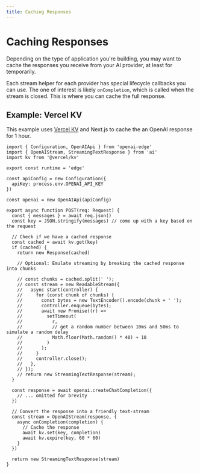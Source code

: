 ```yaml
---
title: Caching Responses
---
```


# Caching Responses

Depending on the type of application you're building, you may want to cache the responses you receive from your AI provider, at least for temporarily.

Each stream helper for each provider has special lifecycle callbacks you can use. The one of interest is likely `onCompletion`, which is called when the stream is closed. This is where you can cache the full response.

## Example: Vercel KV

This example uses [Vercel KV](https://vercel.com/storage/kv) and Next.js to cache the an OpenAI response for 1 hour.

```tsx filename="app/api/chat/route.ts"
import { Configuration, OpenAIApi } from 'openai-edge'
import { OpenAIStream, StreamingTextResponse } from 'ai'
import kv from '@vercel/kv'

export const runtime = 'edge'

const apiConfig = new Configuration({
  apiKey: process.env.OPENAI_API_KEY
})

const openai = new OpenAIApi(apiConfig)

export async function POST(req: Request) {
  const { messages } = await req.json()
  const key = JSON.stringify(messages) // come up with a key based on the request

  // Check if we have a cached response
  const cached = await kv.get(key)
  if (cached) {
    return new Response(cached)

    // Optional: Emulate streaming by breaking the cached response into chunks

    // const chunks = cached.split(' ');
    // const stream = new ReadableStream({
    //   async start(controller) {
    //     for (const chunk of chunks) {
    //       const bytes = new TextEncoder().encode(chunk + ' ');
    //       controller.enqueue(bytes);
    //       await new Promise((r) =>
    //         setTimeout(
    //           r,
    //           // get a random number between 10ms and 50ms to simulate a random delay
    //           Math.floor(Math.random() * 40) + 10
    //         )
    //       );
    //     }
    //     controller.close();
    //   },
    // });
    // return new StreamingTextResponse(stream);
  }

  const response = await openai.createChatCompletion({
    // ... omitted for brevity
  })

  // Convert the response into a friendly text-stream
  const stream = OpenAIStream(response, {
    async onCompletion(completion) {
      // Cache the response
      await kv.set(key, completion)
      await kv.expire(key, 60 * 60)
    }
  })

  return new StreamingTextResponse(stream)
}
```
